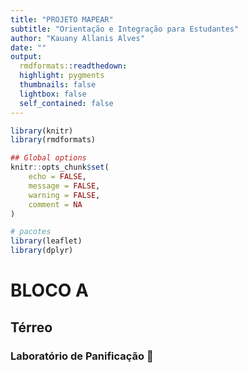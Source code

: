 ```yaml
---
title: "PROJETO MAPEAR"
subtitle: "Orientação e Integração para Estudantes"
author: "Kauany Allanis Alves"
date: ""
output:
  rmdformats::readthedown:
  highlight: pygments
  thumbnails: false
  lightbox: false
  self_contained: false
---
```

  
  
```r
library(knitr)
library(rmdformats)

## Global options
knitr::opts_chunk$set(
	echo = FALSE,
	message = FALSE,
	warning = FALSE,
	comment = NA
)
```

```r
# pacotes
library(leaflet)
library(dplyr)
```

<!--# seção-->
# BLOCO A
  
<!--# Sub-seção-->
## Térreo
  
  

<!--# Sub-seção-->
### Laboratório de Panificação &#127838;
  
<!--# mapa-->

